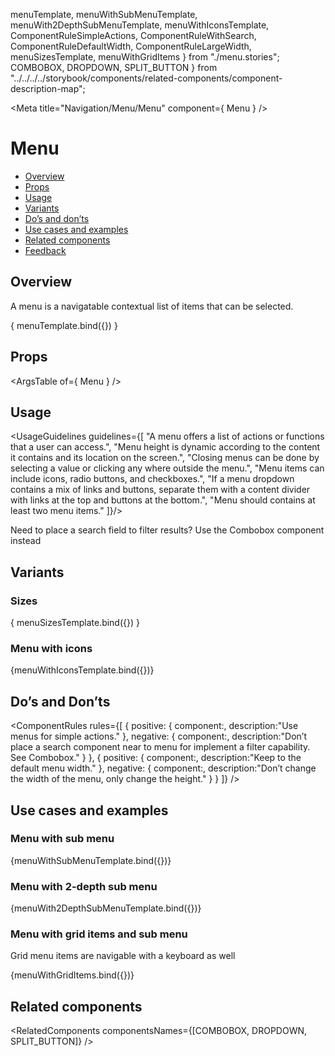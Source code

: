   menuTemplate,
  menuWithSubMenuTemplate,
  menuWith2DepthSubMenuTemplate,
  menuWithIconsTemplate,
  ComponentRuleSimpleActions,
  ComponentRuleWithSearch,
  ComponentRuleDefaultWidth, 
  ComponentRuleLargeWidth, 
  menuSizesTemplate,
  menuWithGridItems
} from "./menu.stories";
  COMBOBOX,
  DROPDOWN,
  SPLIT_BUTTON
} from "../../../../storybook/components/related-components/component-description-map";

<Meta
  title="Navigation/Menu/Menu"
  component={ Menu }
/>

<!--- Component documentation -->

# Menu
- [Overview](#overview)
- [Props](#props)
- [Usage](#usage)
- [Variants](#variants)
- [Do’s and don’ts](#dos-and-donts)
- [Use cases and examples](#use-cases-and-examples)
- [Related components](#related-components)
- [Feedback](#feedback)

## Overview
A menu is a navigatable contextual list of items that can be selected.

<Canvas>
  <Story name="Overview"
         args={ {} }>
    { menuTemplate.bind({}) }
  </Story>
</Canvas>

## Props
<ArgsTable of={ Menu } />

## Usage
<UsageGuidelines guidelines={[
  "A menu offers a list of actions or functions that a user can access.",
  "Menu height is dynamic according to the content it contains and its location on the screen.",
  "Closing menus can be done by selecting a value or clicking any where outside the menu.",
  "Menu items can include icons, radio buttons, and checkboxes.",
  "If a menu dropdown contains a mix of links and buttons, separate them with a content divider with links at the top and buttons at the bottom.",
  "Menu should contains at least two menu items."
]}/>

<Tip>Need to place a search field to filter results? Use the Combobox component instead</Tip>

## Variants
### Sizes
<Canvas>
  <Story
    name="Sizes"
    args={{size: Menu.sizes.SMALL}}
  >
    { menuSizesTemplate.bind({}) }
  </Story>
</Canvas>

### Menu with icons
<Canvas>
    <Story name="Menu with icons">
    {menuWithIconsTemplate.bind({})}
  </Story>
</Canvas>

## Do’s and Don’ts
<ComponentRules
  rules={[
    {
      positive: {
        component:<ComponentRuleSimpleActions />,
        description:"Use menus for simple actions."
      },
      negative: {
        component:<ComponentRuleWithSearch />,
        description:"Don’t place a search component near to menu for implement a filter capability. See Combobox."
      }
    },
    {
      positive: {
        component:<ComponentRuleDefaultWidth />,
        description:"Keep to the default menu width."
      },
      negative: {
        component:<ComponentRuleLargeWidth />,
        description:"Don’t change the width of the menu, only change the height."
      }
    }
  ]}
/>


## Use cases and examples

### Menu with sub menu
<Canvas>
  <Story name="Menu with sub menu">
    {menuWithSubMenuTemplate.bind({})}
  </Story>
</Canvas>

### Menu with 2-depth sub menu
<Canvas>
  <Story name="Menu with 2-depth sub menu">
    {menuWith2DepthSubMenuTemplate.bind({})}
  </Story>
</Canvas>

### Menu with grid items and sub menu
Grid menu items are navigable with a keyboard as well

<Canvas>
  <Story name="Menu with grid items and sub menu">
    {menuWithGridItems.bind({})}
  </Story>
</Canvas>

## Related components
<RelatedComponents componentsNames={[COMBOBOX, DROPDOWN, SPLIT_BUTTON]} />